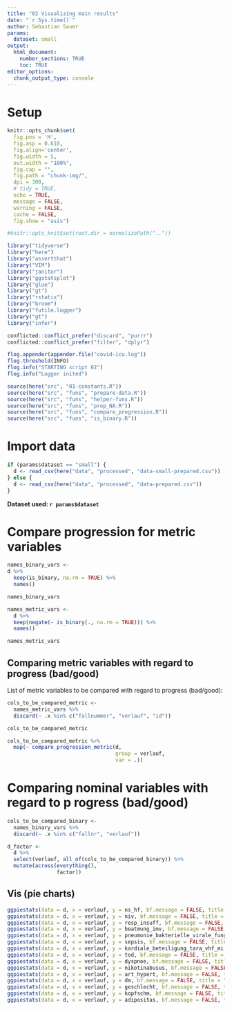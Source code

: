 ```yaml
---
title: "02 Visualizing main results"
date: "`r Sys.time()`"
author: Sebastian Sauer
params:
  dataset: small
output: 
  html_document:
    number_sections: TRUE
    toc: TRUE
editor_options: 
  chunk_output_type: console
---
```


# Setup


```r

knitr::opts_chunk$set(
  fig.pos = 'H',
  fig.asp = 0.618,
  fig.align='center',
  fig.width = 5,
  out.width = "100%",
  fig.cap = "", 
  fig.path = "chunk-img/",
  dpi = 300,
  # tidy = TRUE,
  echo = TRUE,
  message = FALSE,
  warning = FALSE,
  cache = FALSE,
  fig.show = "asis")

#knitr::opts_knit$set(root.dir = normalizePath(".."))
```



```r
library("tidyverse")
library("here")
library("assertthat")
library("VIM")
library("janitor")
library("ggstatsplot")
library("glue")
library("gt")
library("rstatix")
library("broom")
library("futile.logger")
library("gt")
library("infer")

conflicted::conflict_prefer("discard", "purrr")
conflicted::conflict_prefer("filter", "dplyr")
```





```r
flog.appender(appender.file("covid-icu.log"))
flog.threshold(INFO)
flog.info("STARTING script 02")
flog.info("Logger inited")
```


```r
source(here("src", "01-constants.R"))
source(here("src", "funs", "prepare-data.R"))
source(here("src", "funs", "helper-funs.R"))
source(here("src", "funs", "prop_NA.R"))
source(here("src", "funs", "compare_progression.R"))
source(here("src", "funs", "is_binary.R"))
```



# Import data


```r
if (params$dataset == "small") {
  d <- read_csv(here("data", "processed", "data-small-prepared.csv"))
} else {
  d <- read_csv(here("data", "processed", "data-prepared.csv"))
}
```

**Dataset used: `r params$dataset`**

# Compare progression for metric variables


```r
names_binary_vars <- 
d %>% 
  keep(is_binary, na.rm = TRUE) %>% 
  names()

names_binary_vars

names_metric_vars <-
  d %>% 
  keep(negate(~ is_binary(., na.rm = TRUE))) %>% 
  names()

names_metric_vars
```


## Comparing metric variables with regard to progress (bad/good) 

List of metric variables to be compared with regard to progress (bad/good):

```r
cols_to_be_compared_metric <-
  names_metric_vars %>% 
  discard(~ .x %in% c("fallnummer", "verlauf", "id"))

cols_to_be_compared_metric
```



```r
cols_to_be_compared_metric %>% 
  map(~ compare_progression_metric(d, 
                                   group = verlauf, 
                                   var = .))
```



# Comparing nominal variables with regard to p rogress (bad/good) 

```r
cols_to_be_compared_binary <-
  names_binary_vars %>% 
  discard(~ .x %in% c("fallnr", "verlauf"))
```


```r
d_factor <-
  d %>%
  select(verlauf, all_of(cols_to_be_compared_binary)) %>%
  mutate(across(everything(),
                factor))
```



## Vis (pie charts)

```r
ggpiestats(data = d, x = verlauf, y = ns_hf, bf.message = FALSE, title = "ns_hf")
ggpiestats(data = d, x = verlauf, y = niv, bf.message = FALSE, title = "niv")
ggpiestats(data = d, x = verlauf, y = resp_insuff, bf.message = FALSE, title = "resp_insuff")
ggpiestats(data = d, x = verlauf, y = beatmung_imv, bf.message = FALSE, title = "beatmung_imv")
ggpiestats(data = d, x = verlauf, y = pneumonie_bakterielle_virale_fungale_superinfektion, bf.message = FALSE, title = "pneumonie_bakterielle_virale_fungale_superinfektion")
ggpiestats(data = d, x = verlauf, y = sepsis, bf.message = FALSE, title = "sepsis")
ggpiestats(data = d, x = verlauf, y = kardiale_beteiligung_tara_vhf_mi, bf.message = FALSE, title = "kardiale_beteiligung_tara_vhf_mi")
ggpiestats(data = d, x = verlauf, y = tod, bf.message = FALSE, title = "tod")
ggpiestats(data = d, x = verlauf, y = dyspnoe, bf.message = FALSE, title = "dyspnoe")
ggpiestats(data = d, x = verlauf, y = nikotinabusus, bf.message = FALSE, title = "nikotinabusus")
ggpiestats(data = d, x = verlauf, y = art_hypert, bf.message = FALSE, title = "art_hypert")
ggpiestats(data = d, x = verlauf, y = dm, bf.message = FALSE, title = "dm")
ggpiestats(data = d, x = verlauf, y = geschlecht, bf.message = FALSE, title = "geschlecht")
ggpiestats(data = d, x = verlauf, y = kopfschm, bf.message = FALSE, title = "kopfschm")
ggpiestats(data = d, x = verlauf, y = adipositas, bf.message = FALSE, title = "adipositas")
```

